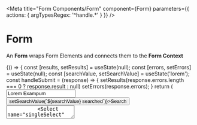 
<Meta 
  title="Form Components/Form" 
  component={Form}
  parameters={{ 
    actions: { argTypesRegex: '^handle.\*' } 
  }}
/>

# Form
An **Form** wraps Form Elements and connects them to the **Form Context**

<Canvas>
  <Story name="Example">
    {() => {
      const [results, setResults] = useState(null);
      const [errors, setErrors] = useState(null);
      const [searchValue, setSearchValue] = useState('lorem');
      const handleSubmit = (response) => {
        setResults(response.errors.length === 0 ? response.result : null)
        setErrors(response.errors);
      }
      return (
        <Form onSubmit={handleSubmit}>
          <Input name="example"
                 id="example"
                 label="Input"
                 type="text"
                 value="Lorem Exampum"
                 onChange={action('Input changed')}
                 required
          />
          <FormElementWrapper label="Input With Button" id="example2" flex>
              <InputComponent name="example2"
                              id="example2"
                              type="text"
                              value={searchValue}
                              withButton
            />
            <Button withInput display="inlineBlock"
                    onClick={()=>setSearchValue(`${searchValue} searched`)}>Search</Button>
          </FormElementWrapper>
          <Textarea name="textarea"
                    id="textarea"
                    value="Lorem Ipsum" 
                    required
                    label="Textarea" />
          <Select name="singleSelect"
                  label="Select"
                  type="text"
                  label="Lorem"
                  value="ipsum"
                  onChange={action('value changed')}
                  options={[
                    {displayName: 'Lorem', value: 'lorem'},
                    {displayName: 'Ipsum', value: 'ipsum'}
                  ]}
          />
          <Checkbox name="checkboxEx"
                    id="checkboxEx1"
                    label="Lorem Checkum"
                    value="Lorem Checkum"
                    inline
          />
          <Checkbox name="checkboxEx"
                    id="checkboxEx2"
                    label="Ipsum Checkum"
                    value="Ipsum Checkum"
                    inline
          />
          <RadioGroup label="Radio Groups" required name="radioEx">
            <Radio name="radioEx"
                  id="radioEx1"
                  label="Lorem Radio"
                  value="Lorem Radio"
                  inline
          />
          <Radio name="radioEx"
                  id="radioEx2"
                  label="Ipsum Radio"
                  value="Ipsum Radio"
                  inline
          />
          </RadioGroup>
          <Button type="submit">Submit</Button>
          {results && (
            <div>
              <h2>Form Output</h2>
              <ul>
                {Object.keys(results).map(name =>(
                  <li key={name}>{name} - {results[name].value}</li>
                ))}
              </ul>
            </div>
          )}
          {errors && errors.length > 0 && (
            <div>
              <h2>Errors</h2>
              <ul>
                {errors.map(error =>(
                  <li key={error}>{error}</li>
                ))}
              </ul>
            </div>
          )}
        </Form>
      )
    }}
  </Story>
</Canvas>

## Properties
<ArgsTable story="Example"/>
